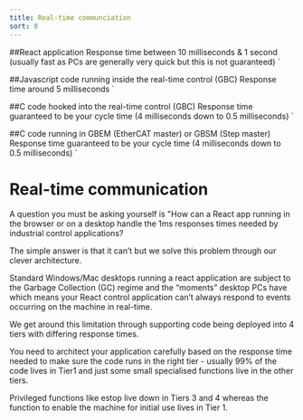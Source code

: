 ```yaml
---
title: Real-time communciation
sort: 8
---
```


##React application
Response time between 10 milliseconds & 1 second (usually fast as PCs are generally very quick but this is not guaranteed)
`

##Javascript code running inside the real-time control (GBC)
Response time around 5 milliseconds
`

##C code hooked into the real-time control (GBC)
Response time guaranteed to be your cycle time (4 milliseconds down to 0.5 milliseconds)
`

##C code running in GBEM (EtherCAT master) or GBSM (Step master)
Response time guaranteed to be your cycle time (4 milliseconds down to 0.5 milliseconds)
`

# Real-time communication

A question you must be asking yourself is "How can a React app running in the browser or on a desktop handle the 1ms responses times needed by industrial control applications?

The simple answer is that it can’t but we solve this problem through our clever architecture.

Standard Windows/Mac desktops running a react application are subject to the Garbage Collection (GC) regime and the “moments” desktop PCs have which means your React control application can’t always respond to events occurring on the machine in real-time.

We get around this limitation through supporting code being deployed into 4 tiers with differing response times.


<Row>
    <Col span="20" style={{background: '#722ed7', color: '#ffff', padding: '10px 10px'}}><Markdown children={Tier1Md}/></Col>
</Row>
<Row>
    <Col span="20" style={{background: '#9254de', color: '#ffff', padding: '10px 10px'}}><Markdown children={Tier2Md}/></Col>
</Row>
<Row>
    <Col span="20" style={{background: '#b37feb', color: '#ffff', padding: '10px 10px'}}><Markdown children={Tier3Md}/> </Col>
</Row>
<Row>
    <Col span="20" style={{background: '#d3adf7', color: '#ffff', padding: '10px 10px'}}><Markdown children={Tier4Md}/> </Col>
</Row>


You need to architect your application carefully based on the response time needed to make sure the code runs in the right tier - usually 99% of the code lives in Tier1 and just some small specialised functions live in the other tiers.

Privileged functions like estop live down in Tiers 3 and 4 whereas the function to enable the machine for initial use lives in Tier 1.
